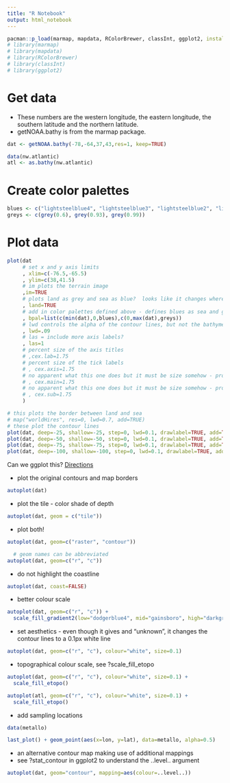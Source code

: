 ```yaml
---
title: "R Notebook"
output: html_notebook
---
```

```r
pacman::p_load(marmap, mapdata, RColorBrewer, classInt, ggplot2, install = FALSE)
# library(marmap)
# library(mapdata)
# library(RColorBrewer)
# library(classInt)
# library(ggplot2)
```
# Get data
- These numbers are the western longitude, the eastern longitude, the southern latitude and the northern latitude.  
- getNOAA.bathy is from the marmap package.
```r
dat <- getNOAA.bathy(-78,-64,37,43,res=1, keep=TRUE)

data(nw.atlantic)
atl <- as.bathy(nw.atlantic)
```

# Create color palettes
```r
blues <- c("lightsteelblue4", "lightsteelblue3", "lightsteelblue2", "lightsteelblue1")
greys <- c(grey(0.6), grey(0.93), grey(0.99))
```
# Plot data
```r
plot(dat
     # set x and y axis limits
     , xlim=c(-76.5,-65.5)
     , ylim=c(38,41.5)
     # im plots the terrain image
     ,im=TRUE
     # plots land as grey and sea as blue?  looks like it changes where the land sea boundary is
     , land=TRUE
     # add in color palettes defined above - defines blues as sea and greys as land, c(low point, high point, color) where in this line, the lows are darkest, with 0 (beach) being lightest and for land the lows are lightest and mountains are lightest.
     , bpal=list(c(min(dat),0,blues),c(0,max(dat),greys))
     # lwd controls the alpha of the contour lines, but not the bathymetric contour lines, it looks like there are 2 sets here.
     , lwd=.09
     # las = include more axis labels?
     , las=1
     # percent size of the axis titles
     # ,cex.lab=1.75
     # percent size of the tick labels
     # , cex.axis=1.75
     # no apparent what this one does but it must be size somehow - probably main title which is lacking here
     # , cex.main=1.75
     # no apparent what this one does but it must be size somehow - probably subtitle which is lacking here
     # , cex.sub=1.75 
     )

# this plots the border between land and sea
# map("worldHires", res=0, lwd=0.7, add=TRUE)
# these plot the contour lines
plot(dat, deep=-25, shallow=-25, step=0, lwd=0.1, drawlabel=TRUE, add=TRUE)
plot(dat, deep=-50, shallow=-50, step=0, lwd=0.1, drawlabel=TRUE, add=TRUE)
plot(dat, deep=-75, shallow=-75, step=0, lwd=0.1, drawlabel=TRUE, add=TRUE)
plot(dat, deep=-100, shallow=-100, step=0, lwd=0.1, drawlabel=TRUE, add=TRUE)

```
Can we ggplot this? [Directions](https://rdrr.io/cran/marmap/man/autoplot.bathy.html)

- plot the original contours and map borders  

```r
autoplot(dat)
```
- plot the tile - color shade of depth  

```r
autoplot(dat, geom = c("tile"))
```

- plot both!
```r
autoplot(dat, geom=c("raster", "contour"))

  # geom names can be abbreviated
autoplot(dat, geom=c("r", "c"))
```

- do not highlight the coastline
```r
autoplot(dat, coast=FALSE)
```

    
- better colour scale
```r
autoplot(dat, geom=c("r", "c")) +
  scale_fill_gradient2(low="dodgerblue4", mid="gainsboro", high="darkgreen")
```


- set aesthetics - even though it gives and "unknown", it changes the contour lines to a 0.1px white line
```r
autoplot(dat, geom=c("r", "c"), colour="white", size=0.1)
```
	
  
- topographical colour scale, see ?scale_fill_etopo
```r
autoplot(dat, geom=c("r", "c"), colour="white", size=0.1) + 
  scale_fill_etopo()

autoplot(atl, geom=c("r", "c"), colour="white", size=0.1) + 
  scale_fill_etopo()
```
	
- add sampling locations
```r
data(metallo)

last_plot() + geom_point(aes(x=lon, y=lat), data=metallo, alpha=0.5)
```

- an alternative contour map making use of additional mappings
- see ?stat_contour in ggplot2 to understand the ..level.. argument
```r
autoplot(dat, geom="contour", mapping=aes(colour=..level..))
```


